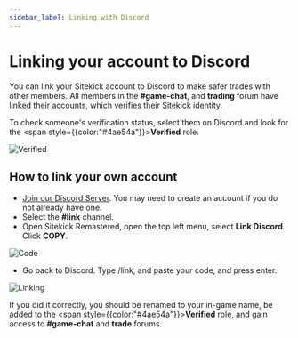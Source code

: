 ```yaml
---
sidebar_label: Linking with Discord
---
```

# Linking your account to Discord
You can link your Sitekick account to Discord to make safer trades with other members.  All members in the **#game-chat**, and **trading** forum have linked their accounts, which verifies their Sitekick identity.

To check someone's verification status, select them on Discord and look for the <span style={{color:"#4ae54a"}}>**Verified**</span> role.

![Verified](/img/wiki/tutorials/discord/verified.png)

## How to link your own account
- [Join our Discord Server](https://discord.sitekickremastered.com/).  You may need to create an account if you do not already have one.
- Select the **#link** channel.
- Open Sitekick Remastered, open the top left menu, select **Link Discord**. Click **COPY**.

![Code](/img/wiki/tutorials/discord/code.png)

- Go back to Discord.  Type /link, and paste your code, and press enter.

![Linking](/img/wiki/tutorials/discord/linking.png)

If you did it correctly, you should be renamed to your in-game name, be added to the <span style={{color:"#4ae54a"}}>**Verified**</span> role, and gain access to **#game-chat** and **trade** forums.